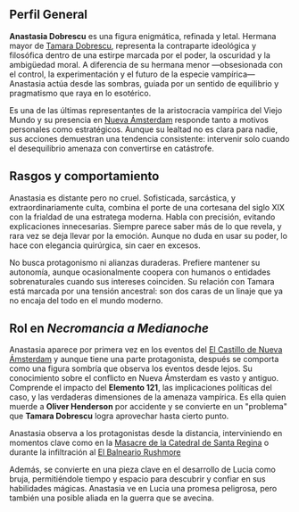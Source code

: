 

## Perfil General

**Anastasia Dobrescu** es una figura enigmática, refinada y letal. Hermana mayor de [Tamara Dobrescu](Tamara%20Dobrescu.md), representa la contraparte ideológica y filosófica dentro de una estirpe marcada por el poder, la oscuridad y la ambigüedad moral. A diferencia de su hermana menor —obsesionada con el control, la experimentación y el futuro de la especie vampírica— Anastasia actúa desde las sombras, guiada por un sentido de equilibrio y pragmatismo que raya en lo esotérico.

Es una de las últimas representantes de la aristocracia vampírica del Viejo Mundo y su presencia en [Nueva Ámsterdam](Nueva%20Ámsterdam.md) responde tanto a motivos personales como estratégicos. Aunque su lealtad no es clara para nadie, sus acciones demuestran una tendencia consistente: intervenir solo cuando el desequilibrio amenaza con convertirse en catástrofe.

## Rasgos y comportamiento

Anastasia es distante pero no cruel. Sofisticada, sarcástica, y extraordinariamente culta, combina el porte de una cortesana del siglo XIX con la frialdad de una estratega moderna. Habla con precisión, evitando explicaciones innecesarias. Siempre parece saber más de lo que revela, y rara vez se deja llevar por la emoción. Aunque no duda en usar su poder, lo hace con elegancia quirúrgica, sin caer en excesos.

No busca protagonismo ni alianzas duraderas. Prefiere mantener su autonomía, aunque ocasionalmente coopera con humanos o entidades sobrenaturales cuando sus intereses coinciden. Su relación con Tamara está marcada por una tensión ancestral: son dos caras de un linaje que ya no encaja del todo en el mundo moderno.

## Rol en _Necromancia a Medianoche_

Anastasia aparece por primera vez en los eventos del [El Castillo de Nueva Ámsterdam](El%20Castillo%20de%20Nueva%20Ámsterdam.md) y aunque tiene una parte protagonista, después se comporta como una figura sombría que observa los eventos desde lejos. Su conocimiento sobre el conflicto en Nueva Ámsterdam es vasto y antiguo. Comprende el impacto del **Elemento 121**, las implicaciones políticas del caso, y las verdaderas dimensiones de la amenaza vampírica. Es ella quien muerde a **Oliver Henderson** por accidente y se convierte en un "problema" que  **Tamara Dobrescu** logra aprovechar hasta cierto punto.

Anastasia observa a los protagonistas desde la distancia, interviniendo en momentos clave como en la [Masacre de la Catedral de Santa Regina](Masacre%20de%20la%20Catedral%20de%20Santa%20Regina.md) o durante la infiltración al [El Balneario Rushmore](El%20Balneario%20Rushmore.md)

Además, se convierte en una pieza clave en el desarrollo de Lucia como bruja, permitiéndole tiempo y espacio para descubrir y confiar en sus habilidades mágicas. Anastasia ve en Lucia una promesa peligrosa, pero también una posible aliada en la guerra que se avecina.